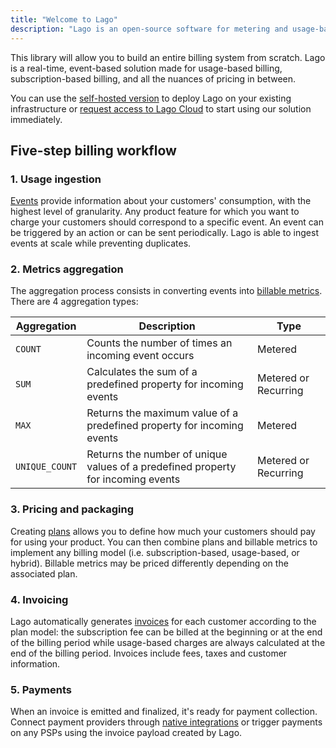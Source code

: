 ```yaml
---
title: "Welcome to Lago"
description: "Lago is an open-source software for metering and usage-based billing. It's the best alternative to Chargebee, Recurly or Stripe Billing for companies that need to handle complex billing logic."
---
```


This library will allow you to build an entire billing system from scratch. Lago is a real-time, event-based solution made for usage-based billing, subscription-based billing, and all the nuances of pricing in between.

You can use the [self-hosted version](/guide/self-hosted/docker) to deploy Lago on your existing
infrastructure or
[request access to Lago Cloud](https://forms.gle/eT7zgqcvq8dgt94g7) to start
using our solution immediately.

## Five-step billing workflow[](#five-step-billing-workflow "Direct link to heading")

### 1. Usage ingestion[](#1-event-ingestion "Direct link to heading")

[Events](/guide/events/ingesting-usage) provide information about your customers'
consumption, with the highest level of granularity. Any product feature for
which you want to charge your customers should correspond to a specific event.
An event can be triggered by an action or can be sent periodically. Lago is able
to ingest events at scale while preventing duplicates.

### 2. Metrics aggregation[](#2-metrics-aggregation "Direct link to heading")

The aggregation process consists in converting events into
[billable metrics](/guide/billable-metrics/create-billable-metrics). There are 4 aggregation types:

| Aggregation       | Description                                                                      | Type                  |
| ----------------- | -------------------------------------------------------------------------------- | --------------------- |
| `COUNT`           | Counts the number of times an incoming event occurs                              | Metered               |
| `SUM`             | Calculates the sum of a predefined property for incoming events                  | Metered or Recurring  |
| `MAX`             | Returns the maximum value of a predefined property for incoming events           | Metered               |
| `UNIQUE_COUNT`  | Returns the number of unique values of a predefined property for incoming events | Metered or Recurring  |


### 3. Pricing and packaging[](#3-pricing "Direct link to heading")

Creating [plans](/guide/plans/overview) allows you to define how much your customers
should pay for using your product. You can then combine plans and billable
metrics to implement any billing model (i.e. subscription-based, usage-based, or
hybrid). Billable metrics may be priced differently depending on the associated
plan.

### 4. Invoicing[](#4-invoicing "Direct link to heading")

Lago automatically generates [invoices](/guide/invoicing/overview) for each customer
according to the plan model: the subscription fee can be billed at the beginning
or at the end of the billing period while usage-based charges are always
calculated at the end of the billing period. Invoices include fees, taxes and
customer information.

### 5. Payments[](#5-payments "Direct link to heading")

When an invoice is emitted and finalized, it's ready for payment collection.
Connect payment providers through [native integrations](/guide/payments/overview) or
trigger payments on any PSPs using the invoice payload created by Lago.
